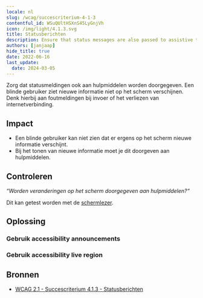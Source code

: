 ```yaml
---
locale: nl
slug: /wcag/succescriterium-4-1-3
contentful_id: WSuQUltHSXnS45LyGnjVh
icon: /img/light/4.1.3.svg
title: Statusberichten
description: Ensure that status messages are also passed to assistive technologies.
authors: [janjaap]
hide_title: true
date: 2022-06-16
last_update:
  date: 2024-03-05
---
```


<Hero
  title="Statusberichten"
  imageSrc="/img/light/4.1.3.svg"
  alt="WCAG 4.1.3 - Logo"
  prefix="Succescriterium 4.1.3"
  suffix="Niveau AA"
/>

Zorg dat statusmeldingen ook aan hulpmiddelen worden doorgegeven. Een blinde gebruiker ziet nieuwe informatie niet op het scherm verschijnen. Denk hierbij aan foutmeldingen bij invoer of het verliezen van internetverbinding.

## Impact

- Een blinde gebruiker kan niet zien dat er ergens op het scherm nieuwe informatie verschijnt.
- Bij het tonen van nieuwe informatie moet je dit doorgeven aan hulpmiddelen.

## Controleren

*“Worden veranderingen op het scherm doorgegeven aan hulpmiddelen?“*

Dit kan getest worden met de [schermlezer](/nl/stats/schermlezer).

## Oplossing

### Gebruik accessibility announcements

<CodeSample id="accessibility-announcement" locale="nl"/>

### Gebruik accessibility live region

<CodeSample id="accessibility-live-region" locale="nl"/>

## Bronnen

- [WCAG 2.1 - Succescriterium 4.1.3 - Statusberichten](https://www.w3.org/Translations/WCAG21-nl/#statusberichten)
